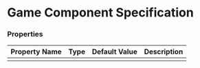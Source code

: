 
<Meta title="Game" />

# Game Component Specification

### Properties <a href="#properties-attributes" id="properties-attributes"></a>

| Property Name | Type     | Default Value  | Description                      |
| -------------- | -------- | -------------- | -------------------------------- |
|	|	|	|	|